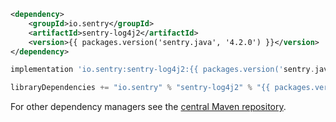 ```xml {tabTitle:Maven}
<dependency>
    <groupId>io.sentry</groupId>
    <artifactId>sentry-log4j2</artifactId>
    <version>{{ packages.version('sentry.java', '4.2.0') }}</version>
</dependency>
```

```groovy {tabTitle:Gradle}
implementation 'io.sentry:sentry-log4j2:{{ packages.version('sentry.java.log4j2', '4.2.0') }}'
```

```scala {tabTitle: SBT}
libraryDependencies += "io.sentry" % "sentry-log4j2" % "{{ packages.version('sentry.java.log4j2', '4.2.0') }}"
```

For other dependency managers see the [central Maven repository](https://search.maven.org/artifact/io.sentry/sentry-log4j2).
